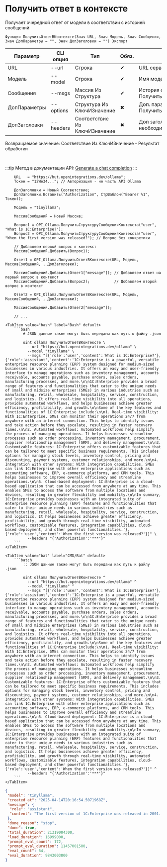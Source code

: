 ﻿---
sidebar_position: 3
description: Получить ответ в контексте и другие функции для работы с Ollama в Открытом пакете интеграций - бесплатной open-source библиотеке интеграций для 1С:Предприятие 8, OneScript и CLI
keywords: [1C, 1С, 1С:Предприятие, 1С:Предприятие 8.3, API, Интеграция, Сервисы, Обмен, OneScript, CLI, Ollama]
---


# Получить ответ в контексте
 Получает очередной ответ от модели в соответствии с историей сообщений



`Функция ПолучитьОтветВКонтексте(Знач URL, Знач Модель, Знач Сообщения, Знач ДопПараметры = "", Знач ДопЗаголовки = "") Экспорт`

  | Параметр | CLI опция | Тип | Обяз. | Назначение |
  |-|-|-|-|-|
  | URL | --url | Строка | &#x2714; | URL сервера Ollama |
  | Модель | --model | Строка | &#x2714; | Имя модели |
  | Сообщения | --msgs | Массив Из Структура | &#x2714; | История сообщений. См. ПолучитьСтруктуруСообщенияКонтекста |
  | ДопПараметры | --options | Структура Из КлючИЗначение | &#x2716; | Доп. параметры. См. ПолучитьСтруктуруПараметровЗапроса |
  | ДопЗаголовки | --headers | Соответствие Из КлючИЗначение | &#x2716; | Доп заголовки запроса, если необходимо |

  
  Возвращаемое значение:   Соответствие Из КлючИЗначение - Результат обработки

<br/>

:::tip
Метод в документации API: [Generate a chat completion](https://github.com/ollama/ollama/blob/main/docs/api.md#generate-a-chat-completion)
:::
<br/>



```bsl title="Пример использования для 1С:Предприятие/OneScript"
    URL   = "https://hut.openintegrations.dev/ollama";
    Токен = "12We34..."; // Авторизация - не часть API Ollama

    ДопЗаголовки = Новый Соответствие;
    ДопЗаголовки.Вставить("Authorization", СтрШаблон("Bearer %1", Токен));

    Модель = "tinyllama";

    МассивСообщений = Новый Массив;

    Вопрос1 = OPI_Ollama.ПолучитьСтруктуруСообщенияКонтекста("user", "What is 1C:Enterprise?");
    Вопрос2 = OPI_Ollama.ПолучитьСтруктуруСообщенияКонтекста("user", "When the first version was released?"); // Вопрос без конкретики

    // Добавляем первый вопрос в контекст
    МассивСообщений.Добавить(Вопрос1);

    Ответ1 = OPI_Ollama.ПолучитьОтветВКонтексте(URL, Модель, МассивСообщений, , ДопЗаголовки);

    МассивСообщений.Добавить(Ответ1["message"]); // Добавляем ответ на первый вопрос в контекст
    МассивСообщений.Добавить(Вопрос2);           // Добавляем второй вопрос в контекст

    Ответ2 = OPI_Ollama.ПолучитьОтветВКонтексте(URL, Модель, МассивСообщений, , ДопЗаголовки);

    МассивСообщений.Добавить(Ответ2["message"]);

    // ...
```
    

 <Tabs>
  
    <TabItem value="bash" label="Bash" default>
        ```bash
            # JSON данные также могут быть переданы как путь к файлу .json
            
            oint ollama ПолучитьОтветВКонтексте \
              --url "https://hut.openintegrations.dev/ollama" \
              --model "tinyllama" \
              --msgs "[{'role':'user','content':'What is 1C:Enterprise?'},{'role':'assistant','content':'1C:Enterprise is a powerful, versatile enterprise resource planning (ERP) system designed for medium-sized businesses in various industries. It offers an easy and user-friendly interface to manage operations such as inventory management, accounts receivable, accounts payable, purchase orders, sales orders, manufacturing processes, and more.\n\n1C:Enterprise provides a broad range of features and functionalities that cater to the unique needs of small and midsize enterprises (SMEs) in various industries such as manufacturing, retail, wholesale, hospitality, service, construction, and logistics. It offers real-time visibility into all operations, provides automated workflows, and helps businesses achieve greater efficiency, profitability, and growth.\n\nSome of the key features and functionalities of 1C:Enterprise include:\n\n1. Real-time visibility: With 1C:Enterprise, SMEs can monitor their operations 24/7 from anywhere with an internet connection. This helps to identify issues and take action before they escalate, resulting in faster recovery times.\n\n2. Automated workflows: Automated workflows help simplify the process of managing operations. It helps businesses streamline processes such as order processing, inventory management, procurement, supplier relationship management (SRM), and delivery management.\n\n3. Customizable features: 1C:Enterprise offers customizable features that can be tailored to meet specific business requirements. This includes options for managing stock levels, inventory control, pricing and discounting, payment systems, customer relationships, and more.\n\n4. Integration with other systems: With integration capabilities, SMEs can link 1C:Enterprise with other enterprise applications such as accounting software, ERP, e-commerce platforms, and CRM tools. This helps businesses to improve overall efficiency and streamline operations.\n\n5. Cloud-based deployment: 1C:Enterprise is a cloud-based application that can be accessed from anywhere at any time. This enables SMEs to access the software from multiple locations and devices, resulting in greater flexibility and mobility.\n\nIn summary, 1C:Enterprise provides businesses with an integrated suite of enterprise resource planning (ERP) features and functionalities that cater to their unique needs in various industries such as manufacturing, retail, wholesale, hospitality, service, construction, and logistics. It helps businesses achieve greater efficiency, profitability, and growth through real-time visibility, automated workflows, customizable features, integration capabilities, cloud-based deployment, and other powerful functionalities.'},{'role':'user','content':'When the first version was released?'}]" \
              --headers "{'Authorization':'***'}"
        ```
    </TabItem>
  
    <TabItem value="bat" label="CMD/Bat" default>
        ```batch
            :: JSON данные также могут быть переданы как путь к файлу .json
            
            oint ollama ПолучитьОтветВКонтексте ^
              --url "https://hut.openintegrations.dev/ollama" ^
              --model "tinyllama" ^
              --msgs "[{'role':'user','content':'What is 1C:Enterprise?'},{'role':'assistant','content':'1C:Enterprise is a powerful, versatile enterprise resource planning (ERP) system designed for medium-sized businesses in various industries. It offers an easy and user-friendly interface to manage operations such as inventory management, accounts receivable, accounts payable, purchase orders, sales orders, manufacturing processes, and more.\n\n1C:Enterprise provides a broad range of features and functionalities that cater to the unique needs of small and midsize enterprises (SMEs) in various industries such as manufacturing, retail, wholesale, hospitality, service, construction, and logistics. It offers real-time visibility into all operations, provides automated workflows, and helps businesses achieve greater efficiency, profitability, and growth.\n\nSome of the key features and functionalities of 1C:Enterprise include:\n\n1. Real-time visibility: With 1C:Enterprise, SMEs can monitor their operations 24/7 from anywhere with an internet connection. This helps to identify issues and take action before they escalate, resulting in faster recovery times.\n\n2. Automated workflows: Automated workflows help simplify the process of managing operations. It helps businesses streamline processes such as order processing, inventory management, procurement, supplier relationship management (SRM), and delivery management.\n\n3. Customizable features: 1C:Enterprise offers customizable features that can be tailored to meet specific business requirements. This includes options for managing stock levels, inventory control, pricing and discounting, payment systems, customer relationships, and more.\n\n4. Integration with other systems: With integration capabilities, SMEs can link 1C:Enterprise with other enterprise applications such as accounting software, ERP, e-commerce platforms, and CRM tools. This helps businesses to improve overall efficiency and streamline operations.\n\n5. Cloud-based deployment: 1C:Enterprise is a cloud-based application that can be accessed from anywhere at any time. This enables SMEs to access the software from multiple locations and devices, resulting in greater flexibility and mobility.\n\nIn summary, 1C:Enterprise provides businesses with an integrated suite of enterprise resource planning (ERP) features and functionalities that cater to their unique needs in various industries such as manufacturing, retail, wholesale, hospitality, service, construction, and logistics. It helps businesses achieve greater efficiency, profitability, and growth through real-time visibility, automated workflows, customizable features, integration capabilities, cloud-based deployment, and other powerful functionalities.'},{'role':'user','content':'When the first version was released?'}]" ^
              --headers "{'Authorization':'***'}"
        ```
    </TabItem>
</Tabs>


```json title="Результат"
{
 "model": "tinyllama",
 "created_at": "2025-04-14T20:16:54.5071968Z",
 "message": {
  "role": "assistant",
  "content": "The first version of 1C:Enterprise was released in 2001. However, the latest version (version 21) was released in 2021. The company has continued to make minor updates and upgrades to the software over time, including bug fixes and improvements."
 },
 "done_reason": "stop",
 "done": true,
 "total_duration": 21319004300,
 "load_duration": 16999000,
 "prompt_eval_count": 172,
 "prompt_eval_duration": 11457001500,
 "eval_count": 64,
 "eval_duration": 9843003800
}
```
